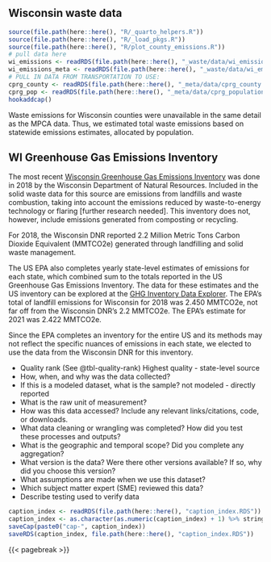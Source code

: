 ## Wisconsin waste data

```r
source(file.path(here::here(), "R/_quarto_helpers.R"))
source(file.path(here::here(), "R/_load_pkgs.R"))
source(file.path(here::here(), "R/plot_county_emissions.R"))
# pull data here
wi_emissions <- readRDS(file.path(here::here(), "_waste/data/wi_emissions.RDS"))
wi_emissions_meta <- readRDS(file.path(here::here(), "_waste/data/wi_emissions_meta.RDS"))
# PULL IN DATA FROM TRANSPORTATION TO USE:
cprg_county <- readRDS(file.path(here::here(), "_meta/data/cprg_county.RDS"))
cprg_pop <- readRDS(file.path(here::here(), "_meta/data/cprg_population.RDS"))
hookaddcap()
```


Waste emissions for Wisconsin counties were unavailable in the same detail as the MPCA data. Thus, we estimated total waste emissions based on statewide emissions estimates, allocated by population.

## WI Greenhouse Gas Emissions Inventory

The most recent [Wisconsin Greenhouse Gas Emissions Inventory](https://widnr.widen.net/view/pdf/o9xmpot5x7/AM610.pdf?t.download=true) was done in 2018 by the Wisconsin Department of Natural Resources. Included in the solid waste data for this source are emissions from landfills and waste combustion, taking into account the emissions reduced by waste-to-energy technology or flaring [further research needed]. This inventory does not, however, include emissions generated from composting or recycling.

For 2018, the Wisconsin DNR reported 2.2 Million Metric Tons Carbon Dioxide Equivalent (MMTCO2e) generated through landfilling and solid waste management.

The US EPA also completes yearly state-level estimates of emissions for each state, which combined sum to the totals reported in the US Greenhouse Gas Emissions Inventory. The data for these estimates and the US inventory can be explored at the [GHG Inventory Data Explorer](https://cfpub.epa.gov/ghgdata/inventoryexplorer/index.html). The EPA's total of landfill emissions for Wisconsin for 2018 was 2.450 MMTCO2e, not far off from the Wisconsin DNR's 2.2 MMTCO2e. The EPA's estimate for 2021 was 2.422 MMTCO2e.

Since the EPA completes an inventory for the entire US and its methods may not reflect the specific nuances of emissions in each state, we elected to use the data from the Wisconsin DNR for this inventory.

- Quality rank (See @tbl-quality-rank)
Highest quality - state-level source
- How, when, and why was the data collected?
- If this is a modeled dataset, what is the sample?
not modeled - directly reported
- What is the raw unit of measurement? 
- How was this data accessed? Include any relevant links/citations, code, or downloads.
- What data cleaning or wrangling was completed? How did you test these processes and outputs?
- What is the geographic and temporal scope? Did you complete any aggregation?
- What version is the data? Were there other versions available? If so, why did you choose this version?
- What assumptions are made when we use this dataset?
- Which subject matter expert (SME) reviewed this data?
- Describe testing used to verify data


```r
caption_index <- readRDS(file.path(here::here(), "caption_index.RDS"))
caption_index <- as.character(as.numeric(caption_index) + 1) %>% stringr::str_pad(width = 2, side = "left", pad = "0")
saveCap(paste0("cap-", caption_index))
saveRDS(caption_index, file.path(here::here(), "caption_index.RDS"))
```
{{< pagebreak >}}
